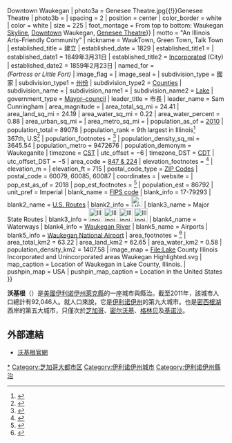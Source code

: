 {{noteTA
|G1=USState
}}

{{Infobox settlement
| name                            = Waukegan<br/>沃基根
| official_name                   = City of Waukegan
| settlement_type                 = [[美國城市列表|市]]
| image_skyline                   = {{Photomontage
| photo1a                        = WaukeganDowntown.jpg{{!}}Waukegan skyline
| photo2a                         = Waukegan Downtown During the Holidays.jpg{{!}}Downtown Waukegan
| photo3a                         = Genesee Theatre.jpg{{!}}Genesee Theatre
| photo3b                         = 
| spacing                         = 2
| position                        = center
| color_border                    = white
| color                           = white
| size                            = 225
| foot_montage = From top to bottom: Waukegan [[Skyline|Skyline]], [[Downtown|Downtown]] Waukegan, [[Genesee_Theatre|Genesee Theatre]]}}
| motto                           = "An Illinois Arts-Friendly Community"
| nickname                        = WaukTown, Green Town, Talk Town
| established_title               = 建立
| established_date                = 1829
| established_title1              = {{nowrap|[[Municipal_corporation|Incorporated]] (Town)}}
| established_date1               = 1849年3月31日
| established_title2              = [[Municipal_corporation|Incorporated]] (City)
| established_date2               = 1859年2月23日
| named_for                       = {{lang-pot|wakaigin}}<br />''(Fortress or Little Fort)''
| image_flag                      =
| image_seal                      = 
| subdivision_type                = 國家
| subdivision_type1               = [[美國州份列表|州份]]
| subdivision_type2               = [[List_of_counties_in_Illinois|Counties]]
| subdivision_name                = {{nowrap|{{flag|United States}}}}
| subdivision_name1               = {{flag|Illinois}}
| subdivision_name2               = [[Lake_County,_Illinois|Lake]]
| government_type                 = [[Mayor–council_government|Mayor–council]]
| leader_title                    = 市長
| leader_name                     = Sam Cunningham
| area_magnitude                  = 
| area_total_sq_mi                = 24.41
| area_land_sq_mi                 = 24.19
| area_water_sq_mi                = 0.22
| area_water_percent              = 0.88
| area_urban_sq_mi                = 
| area_metro_sq_mi                = 
| population_as_of                = [[2010_United_States_Census|2010]]
| population_total                = 89078
| population_rank                 = 9th largest in Illinois<ref>{{cite web|url=http://www.citypopulation.de/USA-Illinois.html|title=All cities, towns, villages and unincorporated places in Illinois of more than 15,000 inhabitants.|accessdate=November 21, 2011|archive-date=2015-07-16|archive-url=https://www.webcitation.org/6a4RFZytp?url=http://www.citypopulation.de/USA-Illinois.html|dead-url=no}}</ref><br />367th, U.S<ref>{{cite web|url=https://factfinder.census.gov/faces/tableservices/jsf/pages/productview.xhtml?src=bkmk|title=American FactFinder - Results|first=U. S. Census|last=Bureau|website=factfinder.census.gov|access-date=2019-11-28|archive-url=https://web.archive.org/web/20161019182931/https://www.census.gov/popest/data/cities/totals/2015/SUB-EST2015-3.html|archive-date=2016-10-19|dead-url=yes}}</ref>
| population_footnotes            = <ref name="quickfacts">{{cite web|title=Waukegan (city), Illinois|url=http://quickfacts.census.gov/qfd/states/17/1779293.html|website=State & County QuickFacts|publisher=U.S. Census Bureau|accessdate=17 September 2014|date=8 July 2014|archive-url=https://web.archive.org/web/20160129140900/http://quickfacts.census.gov/qfd/states/17/1779293.html|archive-date=2016-01-29|dead-url=yes}}</ref>
| population_density_sq_mi        = 3645.54
| population_metro = 9472676
| population_demonym              = Waukeganite
| timezone                        = [[Central_Time_Zone_(North_America)|CST]]
| utc_offset                      = −6
| timezone_DST                    = [[Central_Time_Zone_(North_America)|CDT]]
| utc_offset_DST                  = −5
| area_code                       = [[Area_codes_847_and_224|847 & 224]]
| elevation_footnotes             = <ref name="gnis">{{Cite GNIS|2397222|City of Waukegan}}</ref>
| elevation_m                     = 
| elevation_ft                    = 715
| postal_code_type                = [[ZIP_Code|ZIP Code]]s
| postal_code                     = 60079, 60085, 60087
| coordinates                     = {{coord|42|22|13|N|87|52|16|W|display=inline,title}}
| website                         = {{URL|www.waukeganil.gov}}
| pop_est_as_of                   = 2018
| pop_est_footnotes               = <ref name="USCensusEst2018">{{cite web|url=https://www.census.gov/programs-surveys/popest/data/tables.2018.html|title=Population and Housing Unit Estimates|accessdate=July 17, 2019|archive-date=2018-05-04|archive-url=https://web.archive.org/web/20180504181213/https://www.census.gov/programs-surveys/popest/data/tables.2017.html|dead-url=no}}</ref>
| population_est                  = 86792
| unit_pref                       = Imperial
| blank_name                      = [[Federal_Information_Processing_Standards|FIPS code]]
| blank_info                      = 17-79293
| blank2_name                     = [[United_States_Numbered_Highway_System|U.S. Routes]]
| blank2_info                     = [[File:US_41.svg|26px]]
| blank3_name                     = Major State Routes
| blank3_info                     = [[File:Illinois_120.svg|31px]] [[File:Illinois_131.svg|31px]] [[File:Illinois_132.svg|31px]] [[File:Illinois_137.svg|31px]]
| blank4_name                     = Waterways
| blank4_info                     = [[Waukegan_River|Waukegan River]]
| blank5_name                     = Airports
| blank5_info                     = [[Waukegan_National_Airport|Waukegan National Airport]]
| area_footnotes                  = <ref name="CenPopGazetteer2016">{{cite web|title=2016 U.S. Gazetteer Files|url=https://www2.census.gov/geo/docs/maps-data/data/gazetteer/2016_Gazetteer/2016_gaz_place_17.txt|publisher=United States Census Bureau|accessdate=Jun 30, 2017}}</ref>
| area_total_km2                  = 63.22
| area_land_km2                   = 62.65
| area_water_km2                  = 0.58
| population_density_km2          = 1407.58
| image_map                       = File:Lake County Illinois Incorporated and Unincorporated areas Waukegan Highlighted.svg
| map_caption                     = Location of Waukegan in Lake County, Illinois.
| pushpin_map                     = USA
| pushpin_map_caption             = Location in the United States
}}

'''沃基根'''（{{lang-en|'''Waukegan'''}}）是[[美國|美國]][[伊利诺伊州|伊利诺伊州]][[萊克縣_(伊利諾伊州)|萊克縣]]的一座城市與縣治。截至2011年，該城市人口總計有92,046人。就人口來說，它是[[伊利诺伊州|伊利诺伊州]]的第九大城市。也是[[密西根湖|密西根湖]]西岸的第五大城市，只僅次於[[芝加哥|芝加哥]]、[[密尔沃基|密尔沃基]]、[[格林贝_(威斯康星州)|格林贝]]及[[基诺沙|基诺沙]]。

== 外部連結 ==
* [http://www.waukeganweb.net/ 沃基根官網] {{Wayback|url=http://www.waukeganweb.net/ |date=20210112142419 }}
{{萊克縣 (伊利諾伊州)}}
{{DEFAULTSORT:Waukegan}}
[[Category:沃基根|*]]
[[Category:芝加哥大都市区|Category:芝加哥大都市区]]
[[Category:伊利诺伊州城市|Category:伊利诺伊州城市]]
[[Category:伊利诺伊州縣治|Category:伊利诺伊州縣治]]